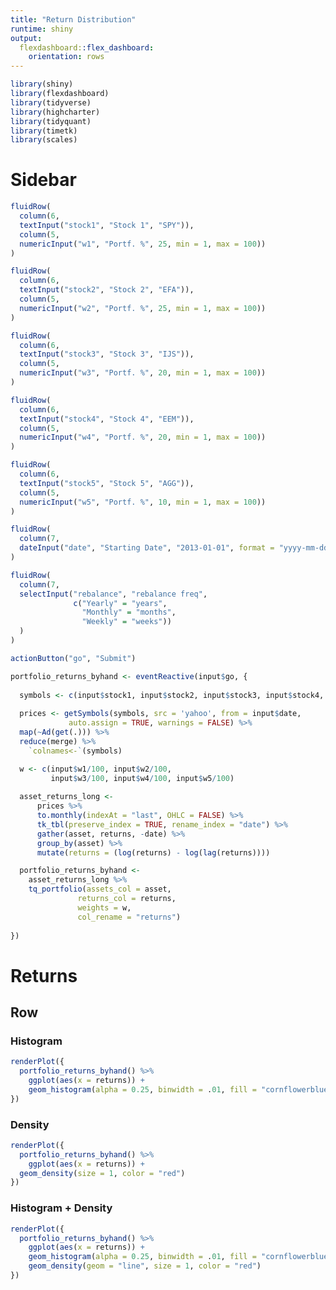 ```yaml
---
title: "Return Distribution"
runtime: shiny
output:
  flexdashboard::flex_dashboard:
    orientation: rows
---
```



```r

library(shiny)
library(flexdashboard)
library(tidyverse)
library(highcharter)
library(tidyquant)
library(timetk)
library(scales)

```

Sidebar {.sidebar}
=====================================
  
```r

fluidRow(
  column(6,
  textInput("stock1", "Stock 1", "SPY")),
  column(5,
  numericInput("w1", "Portf. %", 25, min = 1, max = 100))
)  

fluidRow(
  column(6,
  textInput("stock2", "Stock 2", "EFA")),
  column(5,
  numericInput("w2", "Portf. %", 25, min = 1, max = 100))
)

fluidRow(
  column(6,
  textInput("stock3", "Stock 3", "IJS")),
  column(5,
  numericInput("w3", "Portf. %", 20, min = 1, max = 100))
)

fluidRow(
  column(6,
  textInput("stock4", "Stock 4", "EEM")),
  column(5,
  numericInput("w4", "Portf. %", 20, min = 1, max = 100))
)

fluidRow(
  column(6,
  textInput("stock5", "Stock 5", "AGG")),
  column(5,
  numericInput("w5", "Portf. %", 10, min = 1, max = 100))
)

fluidRow(
  column(7,
  dateInput("date", "Starting Date", "2013-01-01", format = "yyyy-mm-dd"))
)

fluidRow(
  column(7,
  selectInput("rebalance", "rebalance freq",
              c("Yearly" = "years",
                "Monthly" = "months",
                "Weekly" = "weeks"))
  )
)

actionButton("go", "Submit")

portfolio_returns_byhand <- eventReactive(input$go, {
  
  symbols <- c(input$stock1, input$stock2, input$stock3, input$stock4, input$stock5)
  
  prices <- getSymbols(symbols, src = 'yahoo', from = input$date, 
             auto.assign = TRUE, warnings = FALSE) %>% 
  map(~Ad(get(.))) %>% 
  reduce(merge) %>%
    `colnames<-`(symbols)

  w <- c(input$w1/100, input$w2/100, 
         input$w3/100, input$w4/100, input$w5/100)
  
  asset_returns_long <- 
      prices %>% 
      to.monthly(indexAt = "last", OHLC = FALSE) %>% 
      tk_tbl(preserve_index = TRUE, rename_index = "date") %>%
      gather(asset, returns, -date) %>% 
      group_by(asset) %>%  
      mutate(returns = (log(returns) - log(lag(returns))))

  portfolio_returns_byhand <- 
    asset_returns_long %>% 
    tq_portfolio(assets_col = asset, 
               returns_col = returns, 
               weights = w,
               col_rename = "returns")
  
})

```

Returns
=====================================  


Row {.tabset .tabset-fade}
-------------------------------------


### Histogram

```r
renderPlot({
  portfolio_returns_byhand() %>% 
    ggplot(aes(x = returns)) +
    geom_histogram(alpha = 0.25, binwidth = .01, fill = "cornflowerblue")
})
```

### Density

```r
renderPlot({
  portfolio_returns_byhand() %>% 
    ggplot(aes(x = returns)) +
  geom_density(size = 1, color = "red") 
})
```


### Histogram + Density

```r
renderPlot({
  portfolio_returns_byhand() %>% 
    ggplot(aes(x = returns)) +
    geom_histogram(alpha = 0.25, binwidth = .01, fill = "cornflowerblue") +
    geom_density(geom = "line", size = 1, color = "red") 
})
```

